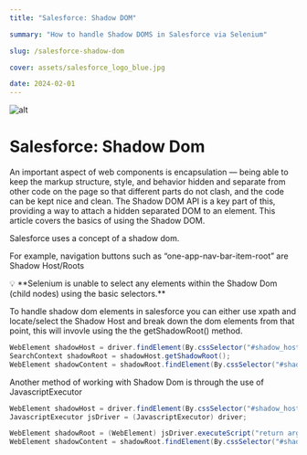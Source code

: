```yaml
---
title: "Salesforce: Shadow DOM"

summary: "How to handle Shadow DOMS in Salesforce via Selenium"

slug: /salesforce-shadow-dom

cover: assets/salesforce_logo_blue.jpg

date: 2024-02-01
---
```

![alt](assets/salesforce_logo.png)
#
#
#
# Salesforce: Shadow Dom

An important aspect of web components is encapsulation — being able to keep the markup structure, style, and behavior hidden and separate from other code on the page so that different parts do not clash, and the code can be kept nice and clean. The Shadow DOM API is a key part of this, providing a way to attach a hidden separated DOM to an element. This article covers the basics of using the Shadow DOM.

Salesforce uses a concept of a shadow dom. 

For example, navigation buttons such as “one-app-nav-bar-item-root” are Shadow Host/Roots

<aside>
💡 **Selenium is unable to select any elements within the Shadow Dom (child nodes) using the basic selectors.**
</aside>

To handle shadow dom elements in salesforce you can either use xpath and locate/select the Shadow Host and break down the dom elements from that point, this will invovle using the the getShadowRoot() method.

```java
WebElement shadowHost = driver.findElement(By.cssSelector("#shadow_host"));
SearchContext shadowRoot = shadowHost.getShadowRoot();
WebElement shadowContent = shadowRoot.findElement(By.cssSelector("#shadow_content"));
```

Another method of working with Shadow Dom is through the use of JavascriptExecutor

```java
WebElement shadowHost = driver.findElement(By.cssSelector("#shadow_host"));
JavascriptExecutor jsDriver = (JavascriptExecutor) driver;

WebElement shadowRoot = (WebElement) jsDriver.executeScript("return arguments[0].shadowRoot", shadowHost);
WebElement shadowContent = shadowRoot.findElement(By.cssSelector("#shadow_content"));
```